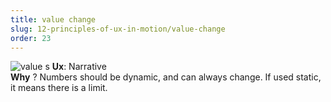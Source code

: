 ```yaml
---
title: value change
slug: 12-principles-of-ux-in-motion/value-change
order: 23
---
```


<SlideTemplate title="Principle 5: Value change">

![value](/gif/ux_value.gif)
s
**Ux**: Narrative  
**Why** ? Numbers should be dynamic, and can always change. If used static, it means there is a limit.

</SlideTemplate>
